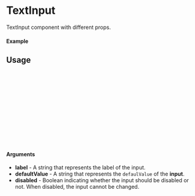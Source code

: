 
<Meta of={TextInput} title="Button" />

# TextInput
TextInput component with different props.

#### Example

<Canvas of={TextInput.Enabled} />
<Canvas of={TextInput.Disabled} />

## Usage

```ts
import {TextInput} from "@MikeyAlmighty/raastaurant-ui";

const ExampleTextInput = () => {
    return (
        <TextInput
          label = {"Name"}
          disabled={true}
          defaultValue = {"DeadPool"}
        />
    );
};

export default ExampleTextInput ;
```

#### Arguments

- **label**  - A string that represents the label of the input.
- **defaultValue**  - A string that represents the `defaulValue` of the **input**.
- **disabled** - Boolean indicating whether the input should be disabled or not. When disabled, the input cannot be
changed.